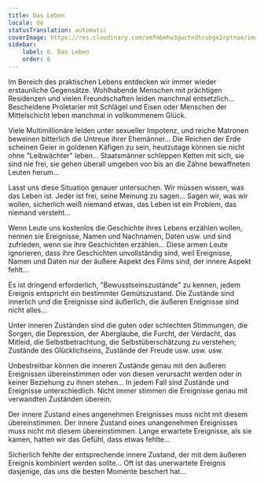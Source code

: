 ```yaml
---
title: Das Leben
locale: de
statusTranslation: automatic
coverImage: https://res.cloudinary.com/xmfm6mhw3gwctndtcubgx2rptnae/image/upload/v1740468922/small_cover_tratado_de_psicologia_revolucionaria_a4c0dca4e0.webp
sidebar:
    label: 6. Das Leben
    order: 6
---
```

Im Bereich des praktischen Lebens entdecken wir immer wieder erstaunliche Gegensätze. Wohlhabende Menschen mit prächtigen Residenzen und vielen Freundschaften leiden manchmal entsetzlich... Bescheidene Proletarier mit Schlägel und Eisen oder Menschen der Mittelschicht leben manchmal in vollkommenem Glück.

Viele Multimillionäre leiden unter sexueller Impotenz, und reiche Matronen beweinen bitterlich die Untreue ihrer Ehemänner... Die Reichen der Erde scheinen Geier in goldenen Käfigen zu sein, heutzutage können sie nicht ohne "Leibwächter" leben... Staatsmänner schleppen Ketten mit sich, sie sind nie frei, sie gehen überall umgeben von bis an die Zähne bewaffneten Leuten herum...

Lasst uns diese Situation genauer untersuchen. Wir müssen wissen, was das Leben ist. Jeder ist frei, seine Meinung zu sagen... Sagen wir, was wir wollen, sicherlich weiß niemand etwas, das Leben ist ein Problem, das niemand versteht...

Wenn Leute uns kostenlos die Geschichte ihres Lebens erzählen wollen, nennen sie Ereignisse, Namen und Nachnamen, Daten usw. und sind zufrieden, wenn sie ihre Geschichten erzählen... Diese armen Leute ignorieren, dass ihre Geschichten unvollständig sind, weil Ereignisse, Namen und Daten nur der äußere Aspekt des Films sind, der innere Aspekt fehlt...

Es ist dringend erforderlich, "Bewusstseinszustände" zu kennen, jedem Ereignis entspricht ein bestimmter Gemütszustand. Die Zustände sind innerlich und die Ereignisse sind äußerlich, die äußeren Ereignisse sind nicht alles...

Unter inneren Zuständen sind die guten oder schlechten Stimmungen, die Sorgen, die Depression, der Aberglaube, die Furcht, der Verdacht, das Mitleid, die Selbstbetrachtung, die Selbstüberschätzung zu verstehen; Zustände des Glücklichseins, Zustände der Freude usw. usw. usw.

Unbestreitbar können die inneren Zustände genau mit den äußeren Ereignissen übereinstimmen oder von diesen verursacht werden oder in keiner Beziehung zu ihnen stehen... In jedem Fall sind Zustände und Ereignisse unterschiedlich. Nicht immer stimmen die Ereignisse genau mit verwandten Zuständen überein.

Der innere Zustand eines angenehmen Ereignisses muss nicht mit diesem übereinstimmen. Der innere Zustand eines unangenehmen Ereignisses muss nicht mit diesem übereinstimmen. Lange erwartete Ereignisse, als sie kamen, hatten wir das Gefühl, dass etwas fehlte...

Sicherlich fehlte der entsprechende innere Zustand, der mit dem äußeren Ereignis kombiniert werden sollte... Oft ist das unerwartete Ereignis dasjenige, das uns die besten Momente beschert hat...

